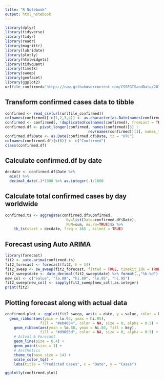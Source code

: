 ```yaml
---
title: "R Notebook"
output: html_notebook
---
```


```r
library(dplyr)
library(tidyverse)
library(tidyr)
library(readr)
library(magrittr)
library(lubridate)
library(plotly)
library(htmlwidgets)
library(tidyquant)
library(timetk)
library(sweep)
library(geofacet)
library(ggplot2)
urlfile_confirmed="https://raw.githubusercontent.com/CSSEGISandData/2019-nCoV/master/time_series/time_series_2019-ncov-Confirmed.csv"
```


## Transform confirmed cases data to tibble
```r
confirmed <- read_csv(url(urlfile_confirmed))
colnames(confirmed)[-c(1,2,3,4)] <- as.character(as.Date(names(confirmed)[-c(1,2,3,4)], "%m/%d/%y %H:%M"))
confirmed <- confirmed[, !duplicated(colnames(confirmed), fromLast = TRUE)]
confirmed.df <- pivot_longer(confirmed, names(confirmed)[5] : 
                                      rev(names(confirmed))[1], names_to = "Date")
confirmed.df$Date <- as.Date(confirmed.df$Date, tz = "UTC")
colnames(confirmed.df)[c(6)] <- c("Confirmed")
class(confirmed.df)
```

## Calculate confirmed.df by date

```r
decdate <- confirmed.df$Date %>% 
  min() %>% 
  decimal_date(.)*1000 %>% as.integer(.)/1000
```

## Calculate total confirmed cases by day worldwide

```r
confirmed.ts <- aggregate(confirmed.df$Confirmed,
                            by=list(Date=confirmed.df$Date),
                            FUN=sum, na.rm=TRUE)$x %>%
    tk_ts(start = decdate, freq = 365 , silent = TRUE)
```

## Forecast using Auto ARIMA

```r
library(forecast)
fit2 <- auto.arima(confirmed.ts)
fit2_forecast <- forecast(fit2, h = 14)
fit2_sweep <- sw_sweep(fit2_forecast, fitted = TRUE, timekit_idx = TRUE, rename_index = "date")
fit2_sweep$date <- date_decimal(fit2_sweep$date) %>% format(.,"%b-%d") %>% as.Date(.,"%b-%d")
new_col <- c("value", "lo.80", "hi.80", "lo.95", "hi.95")
fit2_sweep[new_col] <- sapply(fit2_sweep[new_col],as.integer)
print(fit2)
```

## Plotting forecast along with actual data
```r
confirmed.plot <- ggplot(fit2_sweep, aes(x = date, y = value, color = key)) +
  geom_ribbon(aes(ymin = lo.95, ymax = hi.95), 
                fill = "#eb4034", color = NA, size = 0, alpha = 0.5) +
    geom_ribbon(aes(ymin = lo.80, ymax = hi.80, fill = key), 
                fill = "#d9655d", color = NA, size = 0, alpha = 0.5) +
    # Actual & Forecast
    geom_line(size = 0.4) + 
    geom_point(size = 1) +
    # Aesthetics
    theme_tq(base_size = 14) +
    scale_color_tq() +
    labs(title = "Predicted Cases", x = "Date", y = "Cases")

ggplotly(confirmed.plot)
```
